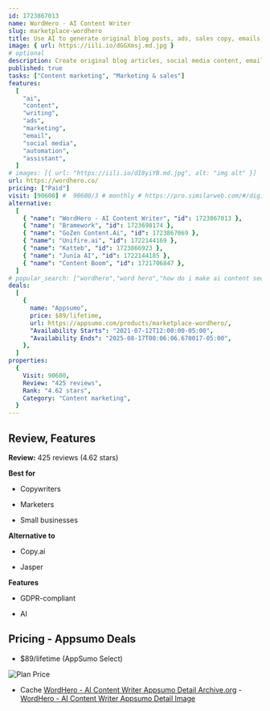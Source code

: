 ```yaml
---
id: 1723867013
name: WordHero - AI Content Writer
slug: marketplace-wordhero
title: Use AI to generate original blog posts, ads, sales copy, emails, and more - in just 1 click
image: { url: https://iili.io/dGGXmsj.md.jpg }
# optional
description: Create original blog articles, social media content, emails, and more - in just seconds30,000+ writers, marketers, and business owners love generating AI-powered content
published: true
tasks: ["Content marketing", "Marketing & sales"]
features:
  [
    "ai",
    "content",
    "writing",
    "ads",
    "marketing",
    "email",
    "social media",
    "automation",
    "assistant",
  ]
# images: [{ url: "https://iili.io/dI8yiYB.md.jpg", alt: "img alt" }]
url: https://wordhero.co/
pricing: ["Paid"]
visit: [90600] #  90600/3 # monthly # https://pro.similarweb.com/#/digitalsuite/websiteanalysis/home
alternative:
  [
    { "name": "WordHero - AI Content Writer", "id": 1723867013 },
    { "name": "Bramework", "id": 1723698174 },
    { "name": "GoZen Content.Ai", "id": 1723867069 },
    { "name": "Unifire.ai", "id": 1722144169 },
    { "name": "Katteb", "id": 1723866923 },
    { "name": "Junia AI", "id": 1722144185 },
    { "name": "Content Boom", "id": 1721706847 },
  ]
# popular_search: ["wordhero","word hero","how do i make ai content seo friendly?","wordhero pricing","video description aimportance","wordhero","wordhro","word hero","ryter plans","grid.upgrade"]
deals:
  [
    {
      name: "Appsumo",
      price: $89/lifetime,
      url: https://appsumo.com/products/marketplace-wordhero/,
      "Availability Starts": "2021-07-12T12:00:00-05:00",
      "Availability Ends": "2025-08-17T00:06:06.670017-05:00",
    },
  ]
properties:
  {
    Visit: 90600,
    Review: "425 reviews",
    Rank: "4.62 stars",
    Category: "Content marketing",
  }
---
```


## Review, Features

**Review:** 425 reviews (4.62 stars)

**Best for**

- Copywriters

- Marketers

- Small businesses

**Alternative to**

- Copy.ai

- Jasper

**Features**

- GDPR-compliant

- AI

## Pricing - Appsumo Deals

- $89/lifetime (AppSumo Select)

<Img src="https://iili.io/dGV9KbV.png" alt="Plan Price" />

- Cache [WordHero - AI Content Writer Appsumo Detail Archive.org](https://web.archive.org/web/*/https://appsumo.com/products/marketplace-wordhero/) - [WordHero - AI Content Writer Appsumo Detail Image](https://iili.io/dGV97zN.png)
